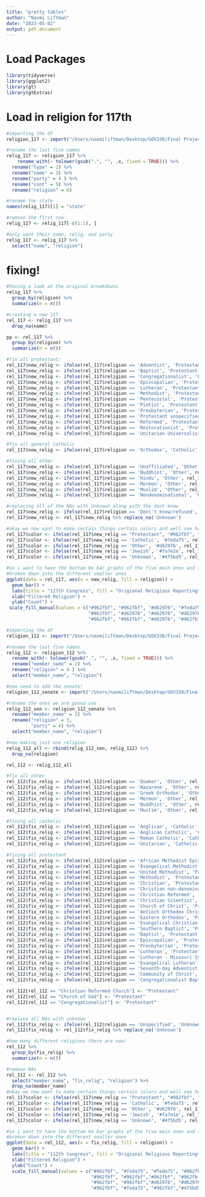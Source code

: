```yaml
---
title: "pretty tables"
author: "Naomi Liftman"
date: "2023-05-02"
output: pdf_document
---
```

# Load Packages
```r
library(tidyverse)
library(ggplot2)
library(gt)
library(gtExtras)
```

# Load in religion for 117th
```r
#importing the df 
religion_117 <- import("/Users/naomiliftman/Desktop/GOV338/Final Project/117congress.xlsx")

#rename the last five names
relig_117 <- religion_117 %>% 
    rename_with(~ tolower(gsub(".", "", .x, fixed = TRUE))) %>%
  rename("type" = 2) %>% 
  rename("name" = 3) %>% 
  rename("party" = 4 ) %>% 
  rename("cont" = 5) %>% 
  rename("religion" = 6)

#rename the state
names(relig_117)[1] = "state"  

#remove the first row
relig_117 <- relig_117[-c(1:1), ]

#only want their name, relig, and party
relig_117 <- relig_117 %>% 
  select("name", "religion")
```


# fixing!
```r
#having a look at the original breakdowns
relig_117 %>% 
  group_by(religion) %>% 
  summarize(n = n())

#creating a new 117
rel_117 <- relig_117 %>% 
  drop_na(name)

pp <- rel_117 %>% 
  group_by(religion) %>% 
  summarize(n = n())

#fix all protestant:
rel_117$new_relig <- ifelse(rel_117$religion == 'Adventist', 'Protestant', rel_117$religion)
rel_117$new_relig <- ifelse(rel_117$religion == 'Baptist', 'Protestant', rel_117$new_relig)
rel_117$new_relig <- ifelse(rel_117$religion == 'Congregationalist', 'Protestant', rel_117$new_relig)
rel_117$new_relig <- ifelse(rel_117$religion == 'Episcopalian', 'Protestant', rel_117$new_relig)
rel_117$new_relig <- ifelse(rel_117$religion == 'Lutheran', 'Protestant', rel_117$new_relig)
rel_117$new_relig <- ifelse(rel_117$religion == 'Methodist', 'Protestant', rel_117$new_relig)
rel_117$new_relig <- ifelse(rel_117$religion == 'Pentecostal', 'Protestant', rel_117$new_relig)
rel_117$new_relig <- ifelse(rel_117$religion == 'Pietist', 'Protestant', rel_117$new_relig)
rel_117$new_relig <- ifelse(rel_117$religion == 'Presbyterian', 'Protestant', rel_117$new_relig)
rel_117$new_relig <- ifelse(rel_117$religion == 'Protestant unspecified', 'Protestant', rel_117$new_relig)
rel_117$new_relig <- ifelse(rel_117$religion == 'Reformed', 'Protestant', rel_117$new_relig)
rel_117$new_relig <- ifelse(rel_117$religion == 'Restorationist', 'Protestant', rel_117$new_relig)
rel_117$new_relig <- ifelse(rel_117$religion == 'Unitarian Universalist', 'Protestant', rel_117$new_relig)

#fix all general catholic
rel_117$new_relig <- ifelse(rel_117$religion == 'Orthodox', 'Catholic', rel_117$new_relig)

#fixing all other
rel_117$new_relig <- ifelse(rel_117$religion == 'Unaffiliated', 'Other', rel_117$new_relig)
rel_117$new_relig <- ifelse(rel_117$religion == 'Buddhist', 'Other', rel_117$new_relig)
rel_117$new_relig <- ifelse(rel_117$religion == 'Hindu', 'Other', rel_117$new_relig)
rel_117$new_relig <- ifelse(rel_117$religion == 'Mormon', 'Other', rel_117$new_relig)
rel_117$new_relig <- ifelse(rel_117$religion == 'Muslim', 'Other', rel_117$new_relig)
rel_117$new_relig <- ifelse(rel_117$religion == 'Nondenominational', 'Other', rel_117$new_relig)

#replacing all of the NAs with Unknown along with the dont know
rel_117$new_relig <- ifelse(rel_117$religion == 'Don\'t know/refused', 'Unknown', rel_117$new_relig)
rel_117$new_relig <- rel_117$new_relig %>% replace_na('Unknown')

#okay we now want to make certain things certain colors and well see how that goes
rel_117$color <- ifelse(rel_117$new_relig == "Protestant", "#962fbf", "pp")
rel_117$color <- ifelse(rel_117$new_relig == 'Catholic', '#feda75', rel_117$color)
rel_117$color <- ifelse(rel_117$new_relig == 'Other', '#d62976', rel_117$color)
rel_117$color <- ifelse(rel_117$new_relig == 'Jewish', '#fa7e1e', rel_117$color)
rel_117$color <- ifelse(rel_117$new_relig == 'Unknown', '#4f5bd5', rel_117$color)

```

```r
#so i want to have the bottom be bar graphs of the five main ones and then 
#broken down into the different smaller ones
ggplot(data = rel_117, aes(x = new_relig, fill = religion)) + 
  geom_bar() + 
  labs(title = "117th Congress", fill = "Origional Religious Reporting") +
  xlab("Filtered Religion") +
  ylab("Count") + 
 scale_fill_manual(values = c("#962fbf", "#962fbf", "#d62976", "#feda75", "#962fbf", "#4f5bd5", "#962fbf", "#d62976","#fa7e1e", "#962fbf",
                              "#962fbf", "#d62976", "#d62976", "#d62976", "#feda75", "#d62976", "#962fbf", "#962fbf", "#962fbf", "#962fbf",
                              "#962fbf", "#962fbf", "#d62976", "#962fbf")) 


```

```r
#importing the df 
religion_112 <- import("/Users/naomiliftman/Desktop/GOV338/Final Project/112congress.xlsx") 

#rename the last five names
relig_112 <- religion_112 %>% 
  rename_with(~ tolower(gsub(".", "", .x, fixed = TRUE))) %>% 
  rename("member_name" = 2) %>% 
  rename("religion" = 4 ) %>% 
  select("member_name", "religion")

#now need to add the senate! 
religion_112_senate <- import("/Users/naomiliftman/Desktop/GOV338/Final Project/112congress_senators.xlsx")

#rename the ones we are gonna use
relig_112_sen <- religion_112_senate %>% 
  rename("member_name" = 2) %>% 
  rename("religion" = 3,
         "party" = 4) %>% 
  select("member_name", "religion")

#now making just one religion 
relig_112_all <- rbind(relig_112_sen, relig_112) %>% 
  drop_na(religion)

rel_112 <- relig_112_all

#fix all other
rel_112$fix_relig <- ifelse(rel_112$religion == 'Quaker', 'Other', rel_112$religion)
rel_112$fix_relig <- ifelse(rel_112$religion == 'Nazarene', 'Other', rel_112$fix_relig)
rel_112$fix_relig <- ifelse(rel_112$religion == 'Greek Orthodox', 'Other', rel_112$fix_relig)
rel_112$fix_relig <- ifelse(rel_112$religion == 'Mormon', 'Other', rel_112$fix_relig)
rel_112$fix_relig <- ifelse(rel_112$religion == 'Buddhist', 'Other', rel_112$fix_relig)
rel_112$fix_relig <- ifelse(rel_112$religion == 'Muslim', 'Other', rel_112$fix_relig)

#fixing all catholic
rel_112$fix_relig <- ifelse(rel_112$religion == 'Anglican', 'Catholic', rel_112$fix_relig)
rel_112$fix_relig <- ifelse(rel_112$religion == 'Anglican Catholic', 'Catholic', rel_112$fix_relig)
rel_112$fix_relig <- ifelse(rel_112$religion == 'Roman Catholic', 'Catholic', rel_112$fix_relig)
rel_112$fix_relig <- ifelse(rel_112$religion == 'Unitarian', 'Catholic', rel_112$fix_relig)

#fixing all protestant
rel_112$fix_relig <- ifelse(rel_112$religion == 'African Methodist Episcopal', 'Protestant', rel_112$fix_relig)
rel_112$fix_relig <- ifelse(rel_112$religion == 'Evangelical Methodist', 'Protestant', rel_112$fix_relig)
rel_112$fix_relig <- ifelse(rel_112$religion == 'United Methodist', 'Protestant', rel_112$fix_relig)
rel_112$fix_relig <- ifelse(rel_112$religion == 'Methodist', 'Protestant', rel_112$fix_relig)
rel_112$fix_relig <- ifelse(rel_112$religion == 'Christian', 'Protestant', rel_112$fix_relig)
rel_112$fix_relig <- ifelse(rel_112$religion == 'Christian non-denominational', 'Protestant', rel_112$fix_relig)
rel_112$fix_relig <- ifelse(rel_112$religion == 'Christian Reformed', 'Protestant', rel_112$fix_relig)
rel_112$fix_relig <- ifelse(rel_112$religion == 'Christian Scientist', 'Protestant', rel_112$fix_relig)
rel_112$fix_relig <- ifelse(rel_112$religion == 'Church of Christ', 'Protestant', rel_112$fix_relig)
rel_112$fix_relig <- ifelse(rel_112$religion == 'Antioch Orthodox Christian Church', 'Protestant', rel_112$fix_relig)
rel_112$fix_relig <- ifelse(rel_112$religion == 'Eastern Orthodox', 'Protestant', rel_112$fix_relig)
rel_112$fix_relig <- ifelse(rel_112$religion == 'Evangelical Christian', 'Protestant', rel_112$fix_relig)
rel_112$fix_relig <- ifelse(rel_112$religion == 'Southern Baptist', 'Protestant', rel_112$fix_relig)
rel_112$fix_relig <- ifelse(rel_112$religion == 'Baptist', 'Protestant', rel_112$fix_relig)
rel_112$fix_relig <- ifelse(rel_112$religion == 'Episcopalian', 'Protestant', rel_112$fix_relig)
rel_112$fix_relig <- ifelse(rel_112$religion == 'Presbyterian', 'Protestant', rel_112$fix_relig)
rel_112$fix_relig <- ifelse(rel_112$religion == 'Lutheran', 'Protestant', rel_112$fix_relig)
rel_112$fix_relig <- ifelse(rel_112$religion == 'Lutheran - Missouri Synod', 'Protestant', rel_112$fix_relig)
rel_112$fix_relig <- ifelse(rel_112$religion == 'Evangelical Lutheran', 'Protestant', rel_112$fix_relig)
rel_112$fix_relig <- ifelse(rel_112$religion == 'Seventh-day Adventist', 'Protestant', rel_112$fix_relig)
rel_112$fix_relig <- ifelse(rel_112$religion == 'Community of Christ', 'Protestant', rel_112$fix_relig)
rel_112$fix_relig <- ifelse(rel_112$religion == 'Congregationalist Baptist', 'Protestant', rel_112$fix_relig)

rel_112[rel_112 == "Christian Reformed Church"] <- "Protestant"
rel_112[rel_112 == "Church of God"] <- "Protestant"
rel_112[rel_112 == "Congregationalist"] <- "Protestant"


#replace all NAs with unknown
rel_112$fix_relig <- ifelse(rel_112$religion == 'Unspecified', 'Unknown', rel_112$fix_relig)
rel_112$fix_relig <- rel_112$fix_relig %>% replace_na('Unknown')

#how many different religions there are now!
rel_112 %>% 
  group_by(fix_relig) %>% 
  summarize(n = n())

#remove NAs
rel_112 <- rel_112 %>% 
  select("member_name", "fix_relig", "religion") %>%
  drop_na(member_name)
#okay we now want to make certain things certain colors and well see how that goes
rel_117$color <- ifelse(rel_117$new_relig == "Protestant", "#962fbf", "pp")
rel_117$color <- ifelse(rel_117$new_relig == 'Catholic', '#feda75', rel_117$color)
rel_117$color <- ifelse(rel_117$new_relig == 'Other', '#d62976', rel_117$color)
rel_117$color <- ifelse(rel_117$new_relig == 'Jewish', '#fa7e1e', rel_117$color)
rel_117$color <- ifelse(rel_117$new_relig == 'Unknown', '#4f5bd5', rel_117$color)

```

```r
#so i want to have the bottom be bar graphs of the five main ones and then 
#broken down into the different smaller ones
ggplot(data = rel_112, aes(x = fix_relig, fill = religion)) + 
  geom_bar() + 
  labs(title = "112th Congress", fill = "Origional Religious Reporting") +
  xlab("Filtered Religion") +
  ylab("Count") +
  scale_fill_manual(values = c("#962fbf", "#feda75", "#feda75", "#962fbf", "#962fbf", "#d62976", "#962fbf", "#962fbf", "#962fbf", "#962fbf",
                               "#962fbf", "#962fbf","#962fbf", "#962fbf", "#962fbf", "#962fbf", "#962fbf", "#962fbf", "#d62976", "#fa7e1e", "#962fbf",
                               "#962fbf", "#962fbf","#d62976", "#d62976", "#d62976", "#962fbf", "#962fbf", "#d62976", "#feda75", "#962fbf",
                               "#962fbf", "#feda75", "#962fbf","#4f5bd5"))


```










